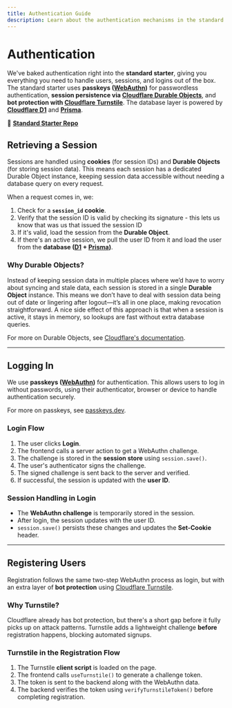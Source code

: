 ```yaml
---
title: Authentication Guide
description: Learn about the authentication mechanisms in the standard starter, including passkeys, session management, and bot protection.
---
```


# Authentication

We've baked authentication right into the **standard starter**, giving you everything you need to handle users, sessions, and logins out of the box. The standard starter uses **passkeys ([WebAuthn](https://webauthn.guide/))** for passwordless authentication, **session persistence via [Cloudflare Durable Objects](https://developers.cloudflare.com/durable-objects/)**, and **bot protection with [Cloudflare Turnstile](https://developers.cloudflare.com/turnstile/)**. The database layer is powered by **[Cloudflare D1](https://developers.cloudflare.com/d1/)** and **[Prisma](https://www.prisma.io/)**.

🔗 **[Standard Starter Repo](https://github.com/redwoodjs/sdk/tree/main/starters/standard)**

## Retrieving a Session

Sessions are handled using **cookies** (for session IDs) and **Durable Objects** (for storing session data). This means each session has a dedicated Durable Object instance, keeping session data accessible without needing a database query on every request.

When a request comes in, we:

1. Check for a **`session_id` cookie**.
2. Verify that the session ID is valid by checking its signature - this lets us know that was us that issued the session ID
3. If it's valid, load the session from the **Durable Object**.
4. If there's an active session, we pull the user ID from it and load the user from the **database ([D1](https://developers.cloudflare.com/d1/) + [Prisma](https://www.prisma.io/))**.

### Why Durable Objects?

Instead of keeping session data in multiple places where we’d have to worry about syncing and stale data, each session is stored in a single **Durable Object** instance. This means we don’t have to deal with session data being out of date or lingering after logout—it’s all in one place, making revocation straightforward. A nice side effect of this approach is that when a session is active, it stays in memory, so lookups are fast without extra database queries.

For more on Durable Objects, see [Cloudflare's documentation](https://developers.cloudflare.com/durable-objects/).

---

## Logging In

We use **passkeys ([WebAuthn](https://webauthn.guide/))** for authentication. This allows users to log in without passwords, using their authenticator, browser or device to handle authentication securely.

For more on passkeys, see [passkeys.dev](https://passkeys.dev/).

### Login Flow

1. The user clicks **Login**.
2. The frontend calls a server action to get a WebAuthn challenge.
3. The challenge is stored in the **session store** using `session.save()`.
4. The user's authenticator signs the challenge.
5. The signed challenge is sent back to the server and verified.
6. If successful, the session is updated with the **user ID**.

### Session Handling in Login

- The **WebAuthn challenge** is temporarily stored in the session.
- After login, the session updates with the user ID.
- `session.save()` persists these changes and updates the **Set-Cookie** header.

---

## Registering Users

Registration follows the same two-step WebAuthn process as login, but with an extra layer of **bot protection** using [Cloudflare Turnstile](https://developers.cloudflare.com/turnstile/).

### Why Turnstile?

Cloudflare already has bot protection, but there's a short gap before it fully picks up on attack patterns. Turnstile adds a lightweight challenge **before** registration happens, blocking automated signups.

### Turnstile in the Registration Flow

1. The Turnstile **client script** is loaded on the page.
2. The frontend calls `useTurnstile()` to generate a challenge token.
3. The token is sent to the backend along with the WebAuthn data.
4. The backend verifies the token using `verifyTurnstileToken()` before completing registration.
